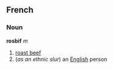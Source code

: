 ==French==
===Noun===
'''rosbif''' ''m''
# [[roast beef]]
#(''as an ethnic slur'') an [[English]] person
